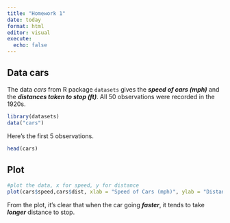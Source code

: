 ```yaml
---
title: "Homework 1"
date: today
format: html
editor: visual
execute:
  echo: false
---
```


## Data cars

The data *cars* from R package `datasets` gives the ***speed of cars (mph)*** and the ***distances taken to stop (ft)***. All 50 observations were recorded in the 1920s.

```r
library(datasets)
data("cars")
```

Here's the first 5 observations.

```r
head(cars)
```

## Plot

```r
#plot the data, x for speed, y for distance
plot(cars$speed,cars$dist, xlab = "Speed of Cars (mph)", ylab = "Distances Taken to Stop (ft)",main = "distances taken to stop for different car speeds")
```

From the plot, it's clear that when the car going ***faster***, it tends to take ***longer*** distance to stop.
